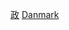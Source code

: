 {{Catnav|頁面分類|地理|国家|欧洲国家|丹麥}}
{{Catnav|頁面分類|地理|国家|按國家分類|各國政治}}
{{Catnav|頁面分類|各種主題的頁面分類|按國家分類|各國政治}}
{{Commons category|Politics of Denmark}}

[[Category:丹麥|政]]
[[Category:歐洲各國政治|Danmark]]
